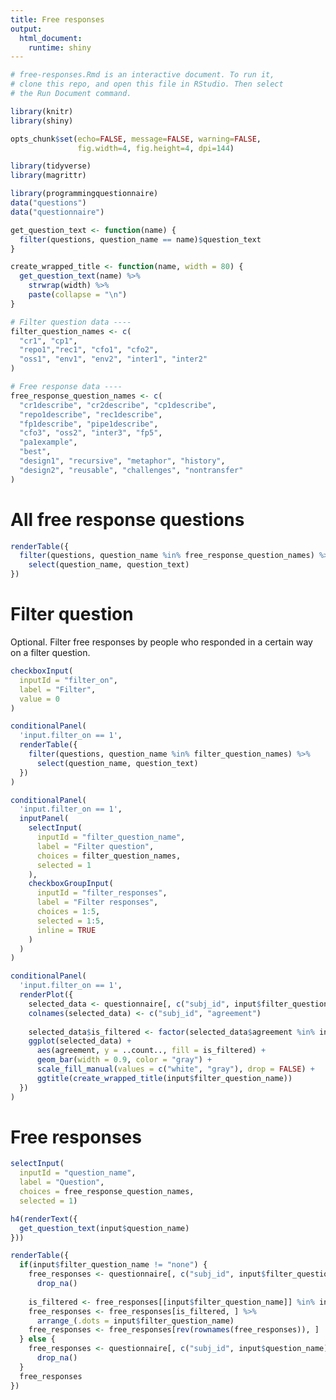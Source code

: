 ```yaml
---
title: Free responses
output: 
  html_document:
    runtime: shiny
---
```

```r

# free-responses.Rmd is an interactive document. To run it,
# clone this repo, and open this file in RStudio. Then select
# the Run Document command.

library(knitr)
library(shiny)

opts_chunk$set(echo=FALSE, message=FALSE, warning=FALSE,
               fig.width=4, fig.height=4, dpi=144)
```
```r
library(tidyverse)
library(magrittr)

library(programmingquestionnaire)
data("questions")
data("questionnaire")

get_question_text <- function(name) {
  filter(questions, question_name == name)$question_text
}

create_wrapped_title <- function(name, width = 80) {
  get_question_text(name) %>%
    strwrap(width) %>%
    paste(collapse = "\n")
}

# Filter question data ----
filter_question_names <- c(
  "cr1", "cp1",
  "repo1","rec1", "cfo1", "cfo2",
  "oss1", "env1", "env2", "inter1", "inter2"
)

# Free response data ----
free_response_question_names <- c(
  "cr1describe", "cr2describe", "cp1describe",
  "repo1describe", "rec1describe",
  "fp1describe", "pipe1describe",
  "cfo3", "oss2", "inter3", "fp5",
  "pa1example",
  "best",
  "design1", "recursive", "metaphor", "history",
  "design2", "reusable", "challenges", "nontransfer"
)
```

# All free response questions

```r
renderTable({
  filter(questions, question_name %in% free_response_question_names) %>%
    select(question_name, question_text)
})
```

# Filter question

Optional. Filter free responses by people who responded in a certain way on a
filter question.

```r
checkboxInput(
  inputId = "filter_on",
  label = "Filter",
  value = 0
)
```

```r
conditionalPanel(
  'input.filter_on == 1',
  renderTable({
    filter(questions, question_name %in% filter_question_names) %>%
      select(question_name, question_text)
  })
)
```

```r
conditionalPanel(
  'input.filter_on == 1',
  inputPanel(
    selectInput(
      inputId = "filter_question_name",
      label = "Filter question",
      choices = filter_question_names,
      selected = 1
    ),
    checkboxGroupInput(
      inputId = "filter_responses",
      label = "Filter responses",
      choices = 1:5,
      selected = 1:5,
      inline = TRUE
    )
  )
)
```

```r
conditionalPanel(
  'input.filter_on == 1',
  renderPlot({
    selected_data <- questionnaire[, c("subj_id", input$filter_question_name)]
    colnames(selected_data) <- c("subj_id", "agreement")
  
    selected_data$is_filtered <- factor(selected_data$agreement %in% input$filter_responses, levels = c(F, T))
    ggplot(selected_data) +
      aes(agreement, y = ..count.., fill = is_filtered) +
      geom_bar(width = 0.9, color = "gray") +
      scale_fill_manual(values = c("white", "gray"), drop = FALSE) +
      ggtitle(create_wrapped_title(input$filter_question_name))
  })
)
```

# Free responses

```r
selectInput(
  inputId = "question_name", 
  label = "Question", 
  choices = free_response_question_names, 
  selected = 1)
```

```r
h4(renderText({
  get_question_text(input$question_name)
}))
```

```r
renderTable({
  if(input$filter_question_name != "none") {
    free_responses <- questionnaire[, c("subj_id", input$filter_question_name, input$question_name)] %>%
      drop_na()
    
    is_filtered <- free_responses[[input$filter_question_name]] %in% input$filter_responses
    free_responses <- free_responses[is_filtered, ] %>%
      arrange_(.dots = input$filter_question_name)
    free_responses <- free_responses[rev(rownames(free_responses)), ]
  } else {
    free_responses <- questionnaire[, c("subj_id", input$question_name)] %>%
      drop_na()
  }
  free_responses
})
```
